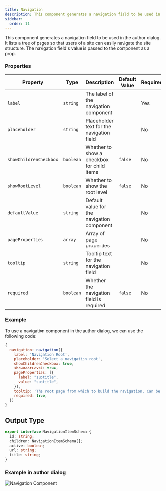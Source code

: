 ```yaml
---
title: Navigation
description: This component generates a navigation field to be used in the author dialog. It lists a tree of pages so that users of a site can easily navigate the site structure.
sidebar:
  order: 11
---
```


This component generates a navigation field to be used in the author dialog. It lists a tree of pages so that users of a site can easily navigate the site structure.
The navigation field's value is passed to the component as a prop.

### Properties

| Property                | Type      | Description                                      | Default Value  | Required |
|-------------------------|-----------|--------------------------------------------------|----------------|----------|
| `label`                 | `string`  | The label of the navigation component            |                | Yes      |
| `placeholder`           | `string`  | Placeholder text for the navigation field        |                | No       |
| `showChildrenCheckbox`  | `boolean` | Whether to show a checkbox for child items       | `false`        | No       |
| `showRootLevel`         | `boolean` | Whether to show the root level                   | `false`        | No       |
| `defaultValue`          | `string`  | Default value for the navigation component       |                | No       |
| `pageProperties`        | `array`   | Array of page properties                         |                | No       |
| `tooltip`               | `string`  | Tooltip text for the navigation field            |                | No       |
| `required`              | `boolean` | Whether the navigation field is required         | `false`        | No       |

### Example
To use a navigation component in the author dialog, we can use the following code:
```jsx
{
  navigation: navigation({
    label: 'Navigation Root',
    placeholder: 'Select a navigation root',
    showChildrenCheckbox: true,
    showRootLevel: true,
    pageProperties: [{
      label: "subtitle",
      value: "subtitle",
    }],
    tooltip: 'The root page from which to build the navigation. Can be a blueprint master, language master or regular page.',
    required: true,
  })
}
```

## Output Type

```typescript
export interface NavigationItemSchema {
  id: string;
  children: NavigationItemSchema[];
  active: boolean;
  url: string;
  title: string;
}
```

### Example in author dialog

![Navigation Component](../../../assets/components/navigation/navigation.png)
